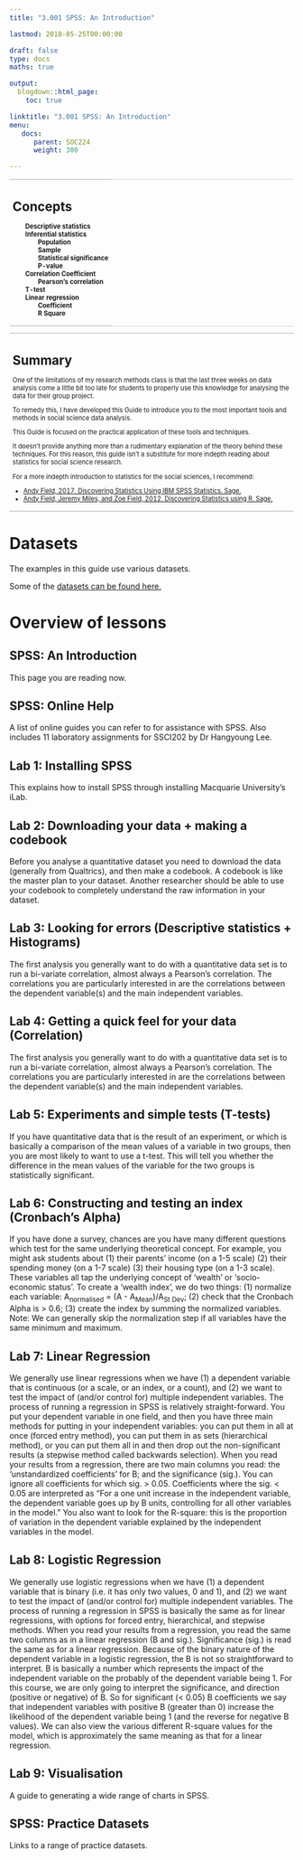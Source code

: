 ```yaml
---
title: "3.001 SPSS: An Introduction"

lastmod: 2018-05-25T00:00:00

draft: false
type: docs
maths: true	

output:
  blogdown::html_page:
    toc: true

linktitle: "3.001 SPSS: An Introduction"
menu:
   docs:
      parent: SOC224
      weight: 300 

---
```


<style>
table, th, td, tr, tbody {
  border-top: 1px solid LightGray;
    border-left: 0px solid LightGray;  
    border-right: 0px solid LightGray;  
    border-bottom: 1px solid LightGray;
    font-size: 0.7rem;
}
</style>

<table>  <tr>  <td>
# Concepts 
<b style="padding-left: 2em">Descriptive statistics<br></b>
<b style="padding-left: 2em">Inferential statistics<br></b>
<b style="padding-left: 4em">Population<br></b>
<b style="padding-left: 4em">Sample<br></b>
<b style="padding-left: 4em">Statistical significance<br></b>
<b style="padding-left: 4em">P-value<br></b>
<b style="padding-left: 2em">Correlation Coefficient<br></b>
<b style="padding-left: 4em">Pearson's correlation<br></b>
<b style="padding-left: 2em">T-test<br></b>
<b style="padding-left: 2em">Linear regression<br></b>
<b style="padding-left: 4em">Coefficient<br></b>
<b style="padding-left: 4em">R Square<br></b>

</td>  </tr>  </table>

<table>  <tr>  <td>
# Summary
One of the limitations of my research methods class is that the last three weeks on data analysis come a little bit too late for students to properly use this knowledge for analysing the data for their group project.  

To remedy this, I have developed this Guide to introduce you to the most important tools and methods in social science data analysis. 

This Guide is focused on the practical application of these tools and techniques. 

It doesn't provide anything more than a rudimentary explanation of the theory behind these techniques. 
For this reason, this guide isn't a substitute for more indepth reading about statistics for social science research. 

For a more indepth introduction to statistics for the social sciences, I recommend:

* [Andy Field, 2017. Discovering Statistics Using IBM SPSS Statistics. Sage.](https://www.amazon.com/Discovering-Statistics-Using-IBM-SPSS/dp/1446249182)
* [Andy Field, Jeremy Miles, and Zoe Field, 2012. Discovering Statistics using R. Sage.](https://www.amazon.com/Discovering-Statistics-Using-Andy-Field/dp/1446200469)

</td>  </tr>  </table>

# Datasets

The examples in this guide use various datasets. 

Some of the [datasets can be found here.](/docs/quant_analysis_lab_x/)

# Overview of lessons

## SPSS: An Introduction

This page you are reading now.

## SPSS: Online Help

A list of online guides you can refer to for assistance with SPSS. Also includes 11 laboratory assignments for SSCI202 by Dr Hangyoung Lee.

## Lab 1: Installing SPSS

This explains how to install SPSS through installing Macquarie University's iLab.

## Lab 2: Downloading your data + making a codebook

Before you analyse a quantitative dataset you need to download the data (generally from Qualtrics), and then make a codebook. A codebook is like the master plan to your dataset. Another researcher should be able to use your codebook to completely understand the raw information in your dataset.

## Lab 3: Looking for errors (Descriptive statistics + Histograms)

The first analysis you generally want to do with a quantitative data set is to run a bi-variate correlation, almost always a Pearson's correlation. The correlations you are particularly interested in are the correlations between the dependent variable(s) and the main independent variables. 

## Lab 4: Getting a quick feel for your data (Correlation)

The first analysis you generally want to do with a quantitative data set is to run a bi-variate correlation, almost always a Pearson's correlation. The correlations you are particularly interested in are the correlations between the dependent variable(s) and the main independent variables. 

## Lab 5: Experiments and simple tests (T-tests)

If you have quantitative data that is the result of an experiment, or which is basically a comparison of the mean values of a variable in two groups, then you are most likely to want to use a t-test. This will tell you whether the difference in the mean values of the variable for the two groups is statistically significant. 

## Lab 6: Constructing and testing an index (Cronbach's Alpha)

If you have done a survey, chances are you have many different questions which test for the same underlying theoretical concept. For example, you might ask students about (1) their parents' income (on a 1-5 scale) (2) their spending money (on a 1-7 scale) (3) their housing type (on a 1-3 scale). These variables all tap the underlying concept of 'wealth' or 'socio-economic status'. To create a 'wealth index', we do two things: (1) normalize each variable: A<sub>normalised</sub> = (A - A<sub>Mean</sub>)/A<sub>St Dev</sub>; (2) check that the Cronbach Alpha is > 0.6; (3) create the index by summing the normalized variables. Note: We can generally skip the normalization step if all variables have the same minimum and maximum.

## Lab 7: Linear Regression

We generally use linear regressions when we have (1) a dependent variable that is continuous (or a scale, or an index, or a count), and (2) we want to test the impact of (and/or control for) multiple independent variables. The process of running a regression in SPSS is relatively straight-forward. You put your dependent variable in one field, and then you have three main methods for putting in your independent variables: you can put them in all at once (forced entry method), you can put them in as sets (hierarchical method), or you can put them all in and then drop out the non-significant results (a stepwise method called backwards selection). When you read your results from a regression, there are two main columns you read: the ‘unstandardized coefficients’ for B; and the significance (sig.). You can ignore all coefficients for which sig. > 0.05. Coefficients where the sig. < 0.05 are interpreted as “For a one unit increase in the independent variable, the dependent variable goes up by B units, controlling for all other variables in the model.” You also want to look for the R-square: this is the proportion of variation in the dependent variable explained by the independent variables in the model.

## Lab 8: Logistic Regression

We generally use logistic regressions when we have (1) a dependent variable that is binary (i.e. it has only two values, 0 and 1), and (2) we want to test the impact of (and/or control for) multiple independent variables. The process of running a regression in SPSS is basically the same as for linear regressions, with options for forced entry, hierarchical, and stepwise methods. When you read your results from a regression, you read the same two columns as in a linear regression (B and sig.). Significance (sig.) is read the same as for a linear regression. Because of the binary nature of the dependent variable in a logistic regression, the B is not so straightforward to interpret. B is basically a number which represents the impact of the independent variable on the probably of the dependent variable being 1. For this course, we are only going to interpret the significance, and direction (positive or negative) of B. So for significant (< 0.05) B coefficients we say that independent variables with positive B (greater than 0) increase the likelihood of the dependent variable being 1 (and the reverse for negative B values). We can also view the various different R-square values for the model, which is approximately the same meaning as that for a linear regression.

## Lab 9: Visualisation

A guide to generating a wide range of charts in SPSS.

## SPSS: Practice Datasets

Links to a range of practice datasets.

